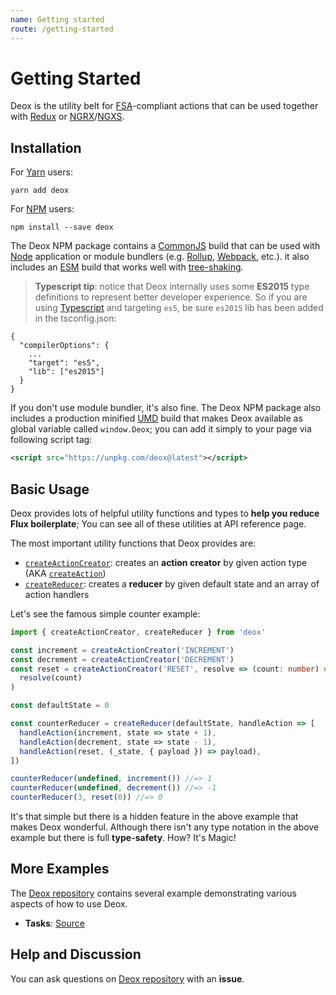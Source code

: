 ```yaml
---
name: Getting started
route: /getting-started
---
```


# Getting Started

Deox is the utility belt for [FSA](https://github.com/redux-utilities/flux-standard-action)-compliant actions
that can be used together with [Redux](https://redux.js.org/) or [NGRX](https://ngrx.io/)/[NGXS](https://ngxs.gitbook.io/ngxs).

## Installation

For [Yarn](https://yarnpkg.com/) users:

```application/x-sh
yarn add deox
```

For [NPM](https://www.npmjs.com/) users:

```application/x-sh
npm install --save deox
```

The Deox NPM package contains a [CommonJS](http://www.commonjs.org/specs/modules/1.0/) build
that can be used with [Node](https://nodejs.org/) application or module bundlers (e.g. [Rollup](https://github.com/rollup/rollup), [Webpack](https://github.com/webpack/webpack), etc.).
it also includes an [ESM](https://developer.mozilla.org/en-US/docs/Web/JavaScript/Reference/Statements/import) build that works well with [tree-shaking](https://webpack.js.org/guides/tree-shaking/).

> **Typescript tip**: notice that Deox internally uses some **ES2015** type definitions to represent better developer experience.
> So if you are using [Typescript](https://github.com/Microsoft/TypeScript) and targeting `es5`, be sure `es2015` lib has been added in the tsconfig.json:

```application/json
{
  "compilerOptions": {
    ...
    "target": "es5",
    "lib": ["es2015"]
  }
}
```

If you don't use module bundler, it's also fine.
The Deox NPM package also includes a production minified [UMD](https://github.com/umdjs/umd) build that makes Deox available as global variable called `window.Deox`;
you can add it simply to your page via following script tag:

```xml
<script src="https://unpkg.com/deox@latest"></script>
```

## Basic Usage

Deox provides lots of helpful utility functions and types to **help you reduce Flux boilerplate**;
You can see all of these utilities at API reference page.

The most important utility functions that Deox provides are:

- [`createActionCreator`](/api-reference#createactioncreatortype-executor): creates an **action creator** by given action type (AKA [`createAction`](/api-reference#createactiontype-executor))
- [`createReducer`](/api-reference#createreducerdefaultstate-handlermapscreator): creates a **reducer** by given default state and an array of action handlers

Let's see the famous simple counter example:

```ts
import { createActionCreator, createReducer } from 'deox'

const increment = createActionCreator('INCREMENT')
const decrement = createActionCreator('DECREMENT')
const reset = createActionCreator('RESET', resolve => (count: number) =>
  resolve(count)
)

const defaultState = 0

const counterReducer = createReducer(defaultState, handleAction => [
  handleAction(increment, state => state + 1),
  handleAction(decrement, state => state - 1),
  handleAction(reset, (_state, { payload }) => payload),
])

counterReducer(undefined, increment()) //=> 1
counterReducer(undefined, decrement()) //=> -1
counterReducer(3, reset(0)) //=> 0
```

It's that simple but there is a hidden feature in the above example that makes Deox wonderful.
Although there isn't any type notation in the above example but there is full **type-safety**.
How? It's Magic!

## More Examples

The [Deox repository](https://github.com/thebrodmann/deox) contains several example demonstrating various aspects of how to use Deox.

- **Tasks**: [Source](https://github.com/thebrodmann/deox/tree/master/examples/tasks)

## Help and Discussion

You can ask questions on [Deox repository](https://github.com/thebrodmann/deox) with an **issue**.
